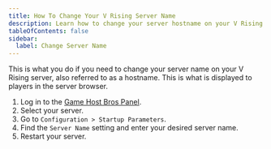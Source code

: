 ```yaml
---
title: How To Change Your V Rising Server Name
description: Learn how to change your server hostname on your V Rising server.
tableOfContents: false
sidebar:
  label: Change Server Name
---
```


This is what you do if you need to change your server name on your V Rising server, also referred to as a hostname. This is what is displayed to players in the server browser.

1. Log in to the [Game Host Bros Panel](https://panel.gamehostbros.com/).
2. Select your server.
3. Go to `Configuration > Startup Parameters`.
4. Find the `Server Name` setting and enter your desired server name.
5. Restart your server.